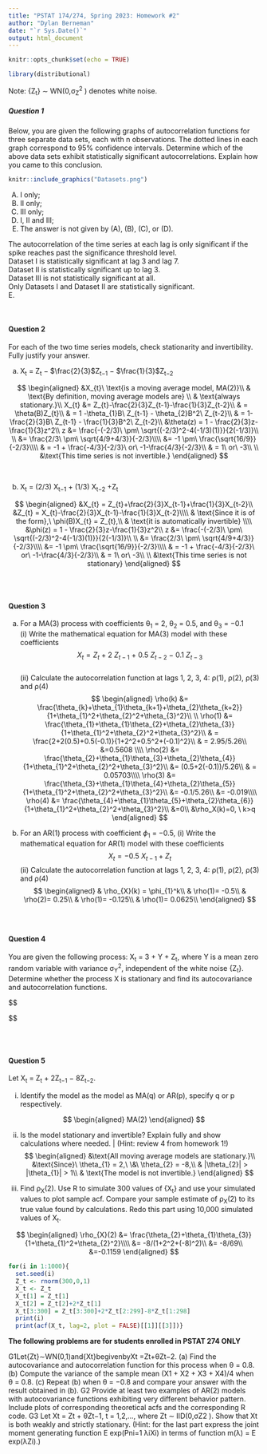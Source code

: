 ```yaml
---
title: "PSTAT 174/274, Spring 2023: Homework #2"
author: "Dylan Berneman"
date: "`r Sys.Date()`"
output: html_document
---
```


```r
knitr::opts_chunk$set(echo = TRUE)

library(distributional)
```


Note: {Z~t~} ∼ WN(0,σ~Z~^2^ ) denotes white noise.\

##### Question 1 
Below, you are given the following graphs of autocorrelation functions for three separate data sets, each with n observations. The dotted lines in each graph correspond to 95% confidence intervals. Determine which of the above data sets exhibit statistically significant autocorrelations. Explain how you came to this conclusion.\

```r
knitr::include_graphics("Datasets.png")
```

\setlength{\leftskip}{2cm}

  (A) I only;  
  (B) II only;  
  (C) III only;  
  (D) I, II and III;  
  (E) The answer is not given by (A), (B), (C), or (D).\

  The autocorrelation of the time series at each lag is only significant if the spike reaches past     the significance threshold level.  
  Dataset I is statistically significant at lag 3 and lag 7.  
  Dataset II is statistically significant up to lag 3.  
  Dataset III is not statistically significant at all.  
  Only Datasets I and Dataset II are statistically significant.  
  E.

\setlength{\leftskip}{0cm}
\

#### Question 2

For each of the two time series models, check stationarity and invertibility. Fully justify your answer.\

\setlength{\leftskip}{2cm}

  (a) X~t~ = Z~t~ − $\frac{2}{3}$Z~t−1~ − $\frac{1}{3}$Z~t−2~  

$$
\begin{aligned}
&X_{t}\ \text{is a moving average model, MA(2)}\\
& \text{By definition, moving average models are} \\
& \text{always stationary.}\\
X_{t} &= Z_{t}-\frac{2}{3}Z_{t-1}-\frac{1}{3}Z_{t-2}\\
& = \theta(B)Z_{t}\\
& = 1 -\theta_{1}B\ Z_{t-1} - \theta_{2}B^2\ Z_{t-2}\\
& = 1- \frac{2}{3}B\ Z_{t-1} - \frac{1}{3}B^2\ Z_{t-2}\\
&\theta(z) = 1 - \frac{2}{3}z-\frac{1}{3}z^2\\
z &= \frac{-(-2/3)\ \pm\ \sqrt{(-2/3)^2-4(-1/3)(1)}}{2(-1/3)}\\ \\
&= \frac{2/3\ \pm\ \sqrt{4/9+4/3}}{-2/3}\\\\
&= -1 \pm\ \frac{\sqrt{16/9}}{-2/3}\\\\
& = -1 + \frac{-4/3}{-2/3}\ or\ -1-\frac{4/3}{-2/3}\\
& = 1\ or\ -3\\ \\
&\text{This time series is not invertible.}
\end{aligned}
$$  

\setlength{\leftskip}{0cm}\

\setlength{\leftskip}{2cm}
  (b) X~t~ = (2/3) X~t−1~ + (1/3) X~t−2~ +Z~t~  
  
\setlength{\leftskip}{0cm}
  
  $$
  \begin{aligned}
  &X_{t} = Z_{t}+\frac{2}{3}X_{t-1}+\frac{1}{3}X_{t-2}\\
  &Z_{t} = X_{t}-\frac{2}{3}X_{t-1}-\frac{1}{3}X_{t-2}\\\\
  & \text{Since it is of the form},\ \phi(B)X_{t} = Z_{t},\\
  & \text{it is automatically invertible} \\\\
  &\phi(z) = 1 - \frac{2}{3}z-\frac{1}{3}z^2\\
  z &= \frac{-(-2/3)\ \pm\ \sqrt{(-2/3)^2-4(-1/3)(1)}}{2(-1/3)}\\ \\
  &= \frac{2/3\ \pm\ \sqrt{4/9+4/3}}{-2/3}\\\\
  &= -1 \pm\ \frac{\sqrt{16/9}}{-2/3}\\\\
  & = -1 + \frac{-4/3}{-2/3}\ or\ -1-\frac{4/3}{-2/3}\\
  & = 1\ or\ -3\\ \\
  &\text{This time series is not stationary}
  \end{aligned}
  $$

\setlength{\leftskip}{0cm}
\
\
  
#### Question 3 

\setlength{\leftskip}{2cm}

  (a) For a MA(3) process with coefficients θ~1~ = 2, θ~2~ = 0.5, and θ~3~ = −0.1\
    (i) Write the mathematical equation for MA(3) model with these coefficients\
      $$X_{t} = Z_{t}\ +\ 2\ Z_{t-1}\ +\ 0.5\ Z_{t-2}\ -\ 0.1\ Z_{t-3}$$  
    (ii) Calculate the autocorrelation function at lags 1, 2, 3, 4: ρ(1), ρ(2), ρ(3) and ρ(4)\
$$
\begin{aligned}
\rho(k) &= \frac{\theta_{k}+\theta_{1}\theta_{k+1}+\theta_{2}\theta_{k+2}}{1+\theta_{1}^2+\theta_{2}^2+\theta_{3}^2}\\ \\
\rho(1) &= \frac{\theta_{1}+\theta_{1}\theta_{2}+\theta_{2}\theta_{3}}{1+\theta_{1}^2+\theta_{2}^2+\theta_{3}^2}\\
& = \frac{2+2(0.5)+0.5(-0.1)}{1+2^2+0.5^2+(-0.1)^2}\\
& = 2.95/5.26\\
&=0.5608 \\\\
\rho(2) &= \frac{\theta_{2}+\theta_{1}\theta_{3}+\theta_{2}\theta_{4}}{1+\theta_{1}^2+\theta_{2}^2+\theta_{3}^2}\\ 
&= (0.5+2(-0.1))/5.26\\ 
& = 0.05703\\\\
\rho(3) &= \frac{\theta_{3}+\theta_{1}\theta_{4}+\theta_{2}\theta_{5}}{1+\theta_{1}^2+\theta_{2}^2+\theta_{3}^2}\\ 
&= -0.1/5.26\\
&= -0.019\\\\
\rho(4) &= \frac{\theta_{4}+\theta_{1}\theta_{5}+\theta_{2}\theta_{6}}{1+\theta_{1}^2+\theta_{2}^2+\theta_{3}^2}\\ 
&=0\\
&\rho_X(k)=0, \ k>q
\end{aligned}
$$
    
  (b) For an AR(1) process with coefficient $\phi$~1~ = −0.5, 
    (i) Write the mathematical equation for AR(1) model with these coefficients\
    $$X_{t} = -0.5\ X_{t-1} + Z_{t}$$
    (ii) Calculate the autocorrelation function at lags 1, 2, 3, 4: ρ(1), ρ(2), ρ(3) and ρ(4)\
$$
\begin{aligned}
& \rho_{X}(k) = \phi_{1}^k\\
& \rho(1)= -0.5\\
& \rho(2)= 0.25\\
& \rho(1)= -0.125\\
& \rho(1)= 0.0625\\
\end{aligned}
$$
\setlength{\leftskip}{0cm}
\
\

#### Question 4

You are given the following process: X~t~ = 3 + Y + Z~t~, where Y is a mean zero random variable with variance σ~Y~^2^, independent of the white noise {Z~t~}. Determine whether the process X is stationary and find its autocovariance and autocorrelation functions.\

$$
\begin{aligned}
&X_{t}=3+Y+Z_{t}\\\\
E[X_{t}]&=E[3+Y+Z_{t}]\\
&= E[3]+E[Y]+E[Z_{t}]\\
&= 3 + 0 + 0 = 3 \\\\

& \text{Given that Y is independent from}\ Z_{t},\\
Var[X_{t}] &= Var[3+Y+Z_{t}]\\
&= Var[Y + Z_{t}]\\
&= Var[Y] + Var[Z_{t}] \\
Var[X_t] &= \sigma_{Y}^2 + \sigma_{Z}^2\\
& \text{Since}\ Var[X+Y]=Var[X]+Var[Y]\ \text{if X and Y are independent} \\\\

Cor(X_{t}) = &Cor(3+Y+Z_{t})\\
& \gamma_{X}(0) = Cov(X_{t}, X_{t}) = Var(X_{t})\\
& \text{is independent of all t}
\end{aligned}
$$

\
\

#### Question 5

Let X~t~ = Z~t~ + 2Z~t−1~ − 8Z~t−2~.

\setlength{\leftskip}{2cm}

  (i) Identify the model as the model as MA(q) or AR(p), specify q or p respectively.
  
$$
\begin{aligned}
MA(2)
\end{aligned}
$$
\setlength{\leftskip}{2cm}
  
  (ii) Is the model stationary and invertible? Explain fully and show calculations where needed.
|    (Hint: review 4 from homework 1!)
$$
\begin{aligned}
&\text{All moving average models are stationary.}\\
&\text{Since}\ \theta_{1} = 2,\ \&\ \theta_{2} = -8,\\
& |\theta_{2}| > |\theta_{1}| > 1\\
& \text{The model is not invertible.}
\end{aligned}
$$
\setlength{\leftskip}{2cm}
  
  (iii) Find ρ~X~(2). Use R to simulate 300 values of {X~t~} and use your simulated values to plot sample acf. Compare your sample estimate of ρ~X~(2) to its true value found by calculations. Redo this part using 10,000 simulated values of X~t~.

$$
\begin{aligned}
\rho_{X}(2) &= \frac{\theta_{2}+\theta_{1}\theta_{3}}{1+\theta_{1}^2+\theta_{2}^2}\\\\
&= -8/(1+2^2+(-8)^2)\\
&= -8/69\\
&=-0.1159
\end{aligned}
$$

```r
for(i in 1:1000){
  set.seed(i)
  Z_t <- rnorm(300,0,1)
  X_t <- Z_t
  X_t[1] = Z_t[1]
  X_t[2] = Z_t[2]+2*Z_t[1]
  X_t[3:300] = Z_t[3:300]+2*Z_t[2:299]-8*Z_t[1:298]
  print(i)
  print(acf(X_t, lag=2, plot = FALSE)[[1]][[3]])}
```





**The following problems are for students enrolled in PSTAT 274 ONLY**


G1Let{Zt}∼WN(0,1)and{Xt}begivenbyXt =Zt+θZt−2.
(a) Find the autocovariance and autocorrelation function for this process when θ = 0.8. (b) Compute the variance of the sample mean (X1 + X2 + X3 + X4)/4 when θ = 0.8. (c) Repeat (b) when θ = −0.8 and compare your answer with the result obtained in (b).
G2 Provide at least two examples of AR(2) models with autocovariance functions exhibiting very different behavior pattern. Include plots of corresponding theoretical acfs and the corresponding R code.
G3 Let Xt = Zt + θZt−1, t = 1,2,..., where Zt ∼ IID(0,σZ2 ). Show that Xt is both weakly and strictly stationary.
(Hint: for the last part express the joint moment generating function E exp(Pni=1 λiXi) in terms of function m(λ) = E exp(λZi).)
